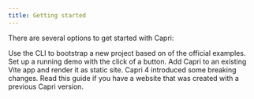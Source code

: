 ```yaml
---
title: Getting started
---
```


There are several options to get started with Capri:

<TwoCols>
  <Card link="/docs/getting-started/new-site" title="Create a new site">
    Use the CLI to bootstrap a new project based on of the official examples.
  </Card>
  <Card link="/docs/getting-started/sanity-starter" title="1-click starters">
    Set up a running demo with the click of a button.
  </Card>
  <Card link="/docs/getting-started/existing-app" title="Existing apps">
    Add Capri to an existing Vite app and render it as static site.
  </Card>
  <Card link="/docs/migration" title="Migration from v3">
    Capri 4 introduced some breaking changes. Read this guide if you have a
    website that was created with a previous Capri version.
  </Card>
</TwoCols>
